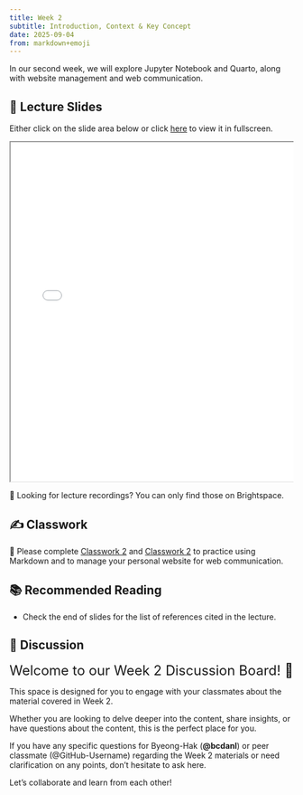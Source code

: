 ```yaml
---
title: Week 2
subtitle: Introduction, Context & Key Concept
date: 2025-09-04
from: markdown+emoji
---
```


In our second week, we will explore Jupyter Notebook and Quarto, along with website management and web communication. 


## 🏫 Lecture Slides 

Either click on the slide area below or click [here](../danl-lec/danl-299-lec-03-2025-0904.html){target='_blank'} to view it in fullscreen.

<div class="container" style="position: relative;overflow: hidden;width: 100%;min-height:600px;">
<iframe src="../danl-lec/danl-299-lec-03-2025-0904.html" style="position=absolute;top: 0;left: 0;bottom: 0;right: 0;width: 100%;min-height:600px;"></iframe>
</div>


🎥 Looking for lecture recordings? You can only find those on Brightspace.

## ✍️ Classwork

🚧 Please complete [Classwork 2](../danl-cw/danl-299-cw-02.qmd){target="_blank"} and [Classwork 2](../danl-cw/danl-299-cw-03.qmd){target="_blank"} to practice using Markdown and to manage your personal website for web communication.


## 📚 Recommended Reading

- Check the end of slides for the list of references cited in the lecture.

## 💬 Discussion

<font size = "5">Welcome to our Week 2 Discussion Board! 👋 </font>


This space is designed for you to engage with your classmates about the material covered in Week 2.

Whether you are looking to delve deeper into the content, share insights, or have questions about the content, this is the perfect place for you.

If you have any specific questions for Byeong-Hak (**@bcdanl**) or peer classmate (@GitHub-Username) regarding the Week 2 materials or need clarification on any points, don't hesitate to ask here. 

Let's collaborate and learn from each other!
